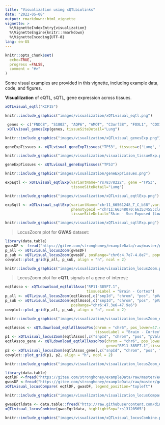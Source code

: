 ```yaml
---
title: "Visualization using xQTLbiolinks"
date: "2022-06-08"
output: rmarkdown::html_vignette
vignette: >
  %\VignetteIndexEntry{visualization}
  %\VignetteEngine{knitr::rmarkdown}
  %\VignetteEncoding{UTF-8}
lang: en-US
---
```


```r
knitr::opts_chunk$set(
  echo=TRUE,
  progress =FALSE,
  comment = "#>"
)
```

Some visual examples are provided in this vignette, including example data, code, and figures.

**Visualilzation** of eQTL, sQTL, gene expression across tissues.

```r
xQTLvisual_eqtl("KIF15")
```

```r
knitr::include_graphics("images/visualization/xQTLvisual_eqtl.png")
```


```r
 genes <- c("FNDC8", "S100Z", "AQP6", "AMOT", "C3orf38", "FOXL1", "COX11", "FCN3", "DDX58", "CFI", "MS4A18", "NUDT13", "HOXA4", "VSX1")
 xQTLvisual_genesExp(genes, tissueSiteDetail="Lung")
```

```r
knitr::include_graphics("images/visualization/xQTLvisual_genesExp.png")
```

```r
geneExpTissues <- xQTLvisual_geneExpTissues("TP53", tissues=c("Lung", "Brain","Ovary"))
```

```r
knitr::include_graphics("images/visualization/visualization_tissueExp.png")
```

```r
geneExpTissues <- xQTLvisual_geneExpTissues("TP53")
```

```r
knitr::include_graphics("images/visualization/geneExpTissues.png")
```

```r
expEqtl <- xQTLvisual_eqtlExp(variantName="rs78378222", gene ="TP53",
                              tissueSiteDetail="Lung")
```

```r
knitr::include_graphics("images/visualization/xQTLvisual_eqtlExp.png")
```

```r
expSqtl <- xQTLvisual_sqtlExp(variantName="chr11_66561248_T_C_b38",variantType="variantId",
                              phenotypeId ="chr11:66348070:66353455:clu_8500:ENSG00000255468.6",
                              tissueSiteDetail="Skin - Sun Exposed (Lower leg)")
```

```r
knitr::include_graphics("images/visualization/xQTLvisual_sqtlExp.png")
```


>LocusZoom plot for **GWAS** dataset:

```r
library(data.table)
gwasDF <- fread("https://gitee.com/stronghoney/exampleData/raw/master/gwasChr6Sub4.txt")
p_all <- xQTLvisual_locusZoom(gwasDF)
p_sub <- xQTLvisual_locusZoom(gwasDF, posRange="chr6:4.7e7-4.8e7", population ="EUR")
cowplot::plot_grid(p_all, p_sub, align = "h", ncol = 2)
```

```r
knitr::include_graphics("images/visualization/visualization_locusZoom.png")
```


>LocusZoom plot for **eQTL** signals of a gene of interest:

```r
eqtlAsso <- xQTLdownload_eqtlAllAsso("RP11-385F7.1",
                                     tissueLabel = "Brain - Cortex")
p_all <- xQTLvisual_locusZoom(eqtlAsso[,c("snpId", "chrom", "pos", "pValue")], highlightSnp="rs4711878" )
p_sub <- xQTLvisual_locusZoom(eqtlAsso[,c("snpId", "chrom", "pos", "pValue")], highlightSnp="rs4711878",
                              posRange="chr6:47.3e6-47.9e6")
cowplot::plot_grid(p_all, p_sub, align = "h", ncol = 2)
```

```r
knitr::include_graphics("images/visualization/visualization_locusZoom_eQTL1.png")
```


```r
eqtlAssos <- xQTLdownload_eqtlAllAssoPos(chrom = "chr6", pos_lower=47.4e6, pos_upper = 47.7e6,  
                                         tissueLabel = "Brain - Cortex", p_upper=0.1)
p1 <- xQTLvisual_locusZoom(eqtlAssos[,c("snpId", "chrom", "pos", "pValue")], highlightSnp = "rs34744382")
eqtlAssos_gene <- xQTLdownload_eqtlAllAssoPos(chrom = "chr6", pos_lower=47.4e6, pos_upper = 47.7e6,  
                                              gene="RP11-385F7.1",tissueLabel = "Brain - Cortex", p_upper=0.1)
p2 <- xQTLvisual_locusZoom(eqtlAssos_gene[,c("snpId", "chrom", "pos", "pValue")], highlightSnp = "rs34744382")
cowplot::plot_grid(p1, p2, align = "h", ncol = 2)
```

```r
knitr::include_graphics("images/visualization/visualization_locusZoom_eQTLpos.png")
```

```r
library(data.table)
eqtlDF <-fread("https://gitee.com/stronghoney/exampleData/raw/master/eqtl/eqtlAsso1.txt")
gwasDF <-fread("https://gitee.com/stronghoney/exampleData/raw/master/gwas/AD/gwasChr6Sub3.txt")
xQTLvisual_locusCompare( eqtlDF, gwasDF, legend_position="topleft")
```

```r
knitr::include_graphics("images/visualization/visualization_locusCompare.png")
```


```r
gwasEqtldata <- data.table::fread("http://raw.githubusercontent.com/dingruofan/exampleData/master/gwas/AD/gwasEqtldata.txt")
xQTLvisual_locusCombine(gwasEqtldata, highlightSnp="rs13120565")
```

```r
knitr::include_graphics("images/visualization/xQTLvisual_locusCombine.png")
```



